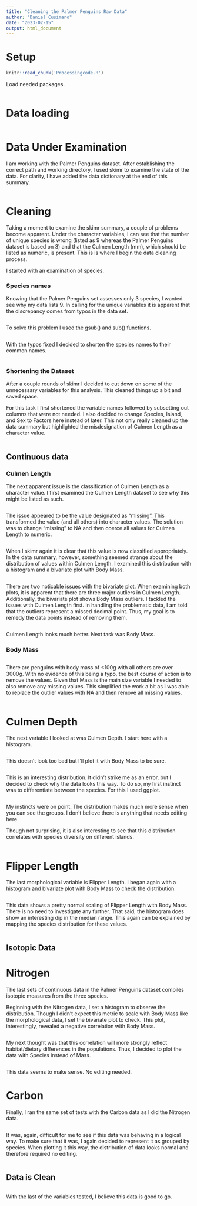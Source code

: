 ```yaml
---
title: "Cleaning the Palmer Penguins Raw Data"
author: "Daniel Cusimano"
date: "2023-02-15"
output: html_document
---
```



# Setup


```r
knitr::read_chunk('Processingcode.R')
```

Load needed packages. 


```r
```

# Data loading


```r
```

# Data Under Examination

I am working with the Palmer Penguins dataset. After establishing the correct path and working directory, I used skimr to examine the state of the data. For clarity, I have added the data dictionary at the end of this summary. 

```r
```


# Cleaning

Taking a moment to examine the skimr summary, a couple of problems become apparent. Under the character variables, I can see that the number of unique species is wrong (listed as 9 whereas the Palmer Penguins dataset is based on 3) and that the Culmen Length (mm), which should be listed as numeric, is present. This is is where I begin the data cleaning process. 

I started with an examination of species. 

###  Species names

Knowing that the Palmer Penguins set assesses only 3 species, I wanted see why my data lists 9. In calling for the unique variables it is apparent that the discrepancy comes from typos in the data set. 

```r
```

To solve this problem I used the gsub() and sub() functions. 

```r
```
With the typos fixed I decided to shorten the species names to their common names. 

```r
```
### Shortening the Dataset

After a couple rounds of skimr I decided to cut down on some of the unnecessary variables for this analysis. This cleaned things up a bit and saved space. 

For this task I first shortened the variable names followed by subsetting out columns that were not needed. I also decided to change Species, Island, and Sex to Factors here instead of later. This not only really cleaned up the data summary but highlighted the misdesignation of Culmen Length as a character value. 

```r
```

## Continuous data
### Culmen Length

The next apparent issue is the classification of Culmen Length as a character value. I first examined the Culmen Length dataset to see why this might be listed as such. 

```r
```

The issue appeared to be the value designated as "missing". This transformed the value (and all others) into character values. The solution was to change "missing" to NA and then coerce all values for Culmen Length to numeric. 



```r
```


When I skimr again it is clear that this value is now classified appropriately. In the data summary, however, something seemed strange about the distribution of values within Culmen Length. I examined this distribution with a histogram and a bivariate plot with Body Mass. 


```r
```
There are two noticable issues with the bivariate plot. When examining both plots, it is apparent that there are three major outliers in Culmen Length. Additionally, the bivariate plot shows Body Mass outliers. I tackled the issues with Culmen Length first. In handling the problematic data, I am told that the outliers represent a missed decimal point. Thus, my goal is to remedy the data points instead of removing them. 

```r
```
Culmen Length looks much better. Next task was Body Mass. 

### Body Mass

```r
```

There are penguins with body mass of <100g with all others are over 3000g. With no evidence of this being a typo, the best course of action is to remove the values. Given that Mass is the main size variable I needed to also remove any missing values. This simplified the work a bit as I was able to replace the outlier values with NA and then remove all missing values. 


```r
```


# Culmen Depth

The next variable I looked at was Culmen Depth. I start here with a histogram.


```r
```

This doesn't look too bad but I'll plot it with Body Mass to be sure. 

```r
```

This is an interesting distribution. It didn't strike me as an error, but I decided to check why the data looks this way. To do so, my first instinct was to differentiate between the species. For this I used ggplot.

```r
```

My instincts were on point. The distribution makes much more sense when you can see the groups. I don't believe there is anything that needs editing here. 

Though not surprising, it is also interesting to see that this distribution correlates with species diversity on different islands. 

```r
```

# Flipper Length

The last morphological variable is Flipper Length. I began again with a histogram and bivariate plot with Body Mass to check the distribution. 

```r
```

This data shows a pretty normal scaling of Flipper Length with Body Mass. There is no need to investigate any further. That said, the histogram does show an interesting dip in the median range. This again can be explained by mapping the species distribution for these values. 

```r
```

## Isotopic Data

# Nitrogen

The last sets of continuous data in the Palmer Penguins dataset compiles isotopic measures from the three species. 

Beginning with the Nitrogen data, I set a histogram to observe the distribution. Though I didn't expect this metric to scale with Body Mass like the morphological data, I set the bivariate plot to check. This plot, interestingly, revealed a negative correlation with Body Mass.

```r
```


My next thought was that this correlation will more strongly reflect habitat/dietary differences in the populations. Thus, I decided to plot the data with Species instead of Mass.

```r
```

This data seems to make sense. No editing needed. 

# Carbon

Finally, I ran the same set of tests with the Carbon data as I did the Nitrogen data. 

```r
```

It was, again, difficult for me to see if this data was behaving in a logical way. To make sure that it was, I again decided to represent it as grouped by species. When plotting it this way, the distribution of data looks normal and therefore required no editing. 

```r
```

## Data is Clean

```r
```

With the last of the variables tested, I believe this data is good to go. 

```r
```

